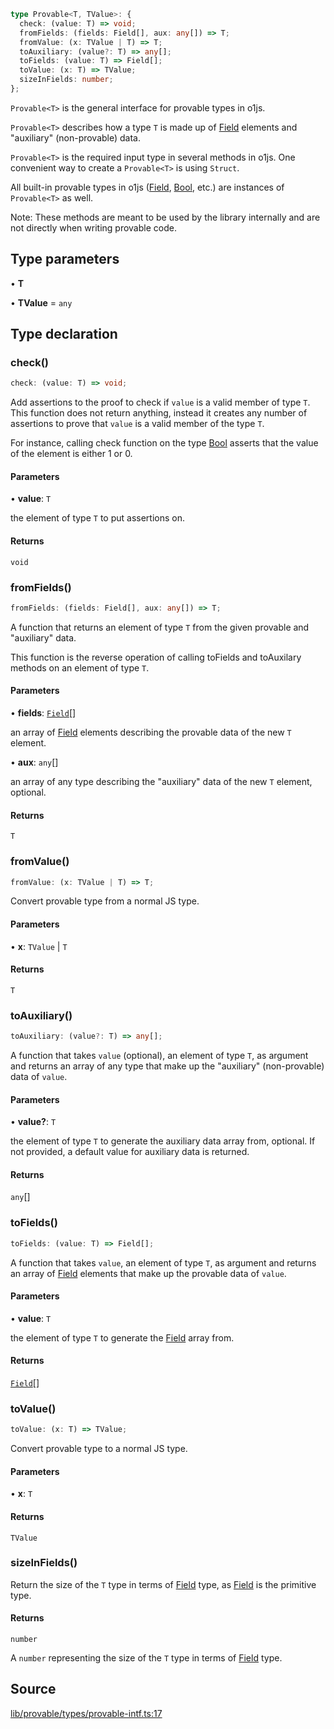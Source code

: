```ts
type Provable<T, TValue>: {
  check: (value: T) => void;
  fromFields: (fields: Field[], aux: any[]) => T;
  fromValue: (x: TValue | T) => T;
  toAuxiliary: (value?: T) => any[];
  toFields: (value: T) => Field[];
  toValue: (x: T) => TValue;
  sizeInFields: number;
};
```

`Provable<T>` is the general interface for provable types in o1js.

`Provable<T>` describes how a type `T` is made up of [Field](../classes/Field.mdx) elements and "auxiliary" (non-provable) data.

`Provable<T>` is the required input type in several methods in o1js.
One convenient way to create a `Provable<T>` is using `Struct`.

All built-in provable types in o1js ([Field](../classes/Field.mdx), [Bool](../classes/Bool.mdx), etc.) are instances of `Provable<T>` as well.

Note: These methods are meant to be used by the library internally and are not directly when writing provable code.

## Type parameters

• **T**

• **TValue** = `any`

## Type declaration

### check()

```ts
check: (value: T) => void;
```

Add assertions to the proof to check if `value` is a valid member of type `T`.
This function does not return anything, instead it creates any number of assertions to prove that `value` is a valid member of the type `T`.

For instance, calling check function on the type [Bool](../classes/Bool.mdx) asserts that the value of the element is either 1 or 0.

#### Parameters

• **value**: `T`

the element of type `T` to put assertions on.

#### Returns

`void`

### fromFields()

```ts
fromFields: (fields: Field[], aux: any[]) => T;
```

A function that returns an element of type `T` from the given provable and "auxiliary" data.

This function is the reverse operation of calling toFields and toAuxilary methods on an element of type `T`.

#### Parameters

• **fields**: [`Field`](../classes/Field.mdx)[]

an array of [Field](../classes/Field.mdx) elements describing the provable data of the new `T` element.

• **aux**: `any`[]

an array of any type describing the "auxiliary" data of the new `T` element, optional.

#### Returns

`T`

### fromValue()

```ts
fromValue: (x: TValue | T) => T;
```

Convert provable type from a normal JS type.

#### Parameters

• **x**: `TValue` \| `T`

#### Returns

`T`

### toAuxiliary()

```ts
toAuxiliary: (value?: T) => any[];
```

A function that takes `value` (optional), an element of type `T`, as argument and
returns an array of any type that make up the "auxiliary" (non-provable) data of `value`.

#### Parameters

• **value?**: `T`

the element of type `T` to generate the auxiliary data array from, optional.
If not provided, a default value for auxiliary data is returned.

#### Returns

`any`[]

### toFields()

```ts
toFields: (value: T) => Field[];
```

A function that takes `value`, an element of type `T`, as argument and returns
an array of [Field](../classes/Field.mdx) elements that make up the provable data of `value`.

#### Parameters

• **value**: `T`

the element of type `T` to generate the [Field](../classes/Field.mdx) array from.

#### Returns

[`Field`](../classes/Field.mdx)[]

### toValue()

```ts
toValue: (x: T) => TValue;
```

Convert provable type to a normal JS type.

#### Parameters

• **x**: `T`

#### Returns

`TValue`

### sizeInFields()

Return the size of the `T` type in terms of [Field](../classes/Field.mdx) type, as [Field](../classes/Field.mdx) is the primitive type.

#### Returns

`number`

A `number` representing the size of the `T` type in terms of [Field](../classes/Field.mdx) type.

## Source

[lib/provable/types/provable-intf.ts:17](https://github.com/o1-labs/o1js/blob/fd7bd4b02f4f7cc1057cd423261d70c22275763a/src/lib/provable/types/provable-intf.ts#L17)
